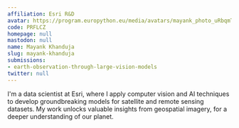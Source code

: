 ```yaml
---
affiliation: Esri R&D
avatar: https://program.europython.eu/media/avatars/mayank_photo_uRbqmT3.jpg
code: PRFLCZ
homepage: null
mastodon: null
name: Mayank Khanduja
slug: mayank-khanduja
submissions:
- earth-observation-through-large-vision-models
twitter: null
---
```


I'm a data scientist at Esri, where I apply computer vision and AI techniques to develop groundbreaking models for satellite and remote sensing datasets. My work unlocks valuable insights from geospatial imagery, for a deeper understanding of our planet.
